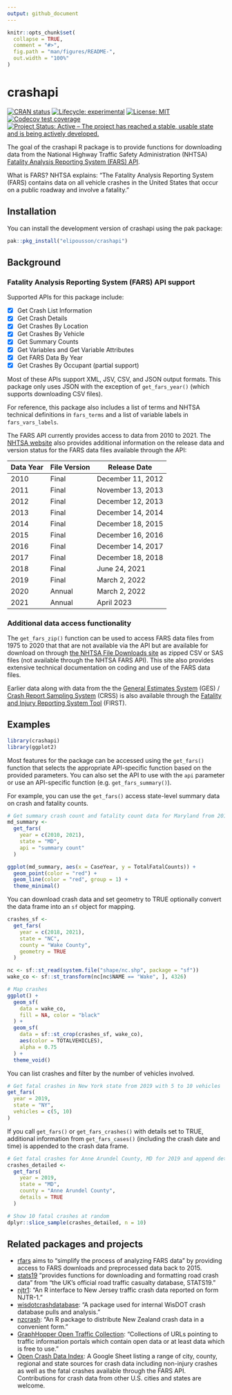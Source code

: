 ```yaml
---
output: github_document
---
```


<!-- README.md is generated from README.Rmd. Please edit that file -->

```r
knitr::opts_chunk$set(
  collapse = TRUE,
  comment = "#>",
  fig.path = "man/figures/README-",
  out.width = "100%"
)
```

# crashapi

<!-- badges: start -->
[![CRAN status](https://www.r-pkg.org/badges/version/crashapi)](https://CRAN.R-project.org/package=crashapi)
[![Lifecycle: experimental](https://img.shields.io/badge/lifecycle-experimental-orange.svg)](https://lifecycle.r-lib.org/articles/stages.html#experimental)
 [![License: MIT](https://img.shields.io/badge/License-MIT-yellow.svg)](https://opensource.org/licenses/MIT)
[![Codecov test coverage](https://codecov.io/gh/elipousson/crashapi/branch/main/graph/badge.svg)](https://app.codecov.io/gh/elipousson/crashapi?branch=main)
[![Project Status: Active – The project has reached a stable, usable state and is being actively developed.](https://www.repostatus.org/badges/latest/active.svg)](https://www.repostatus.org/#active)
<!-- badges: end -->

The goal of the crashapi R package is to provide functions for downloading data from the National Highway Traffic Safety Administration (NHTSA) [Fatality Analysis Reporting System (FARS) API](https://crashviewer.nhtsa.dot.gov/CrashAPI/).

What is FARS? NHTSA explains: "The Fatality Analysis Reporting System (FARS) contains data on all vehicle crashes in the United States that occur on a public roadway and involve a fatality."

## Installation

You can install the development version of crashapi using the pak package:

``` r
pak::pkg_install("elipousson/crashapi")
```

## Background

### Fatality Analysis Reporting System (FARS) API support

Supported APIs for this package include:

-   [x] Get Crash List Information
-   [X] Get Crash Details
-   [x] Get Crashes By Location
-   [X] Get Crashes By Vehicle
-   [x] Get Summary Counts
-   [x] Get Variables and Get Variable Attributes
-   [x] Get FARS Data By Year
-   [X] Get Crashes By Occupant (partial support)

Most of these APIs support XML, JSV, CSV, and JSON output formats. This package only uses JSON with the exception of `get_fars_year()` (which supports downloading CSV files).

For reference, this package also includes a list of terms and NHTSA technical definitions in `fars_terms` and a list of variable labels in `fars_vars_labels`.

The FARS API currently provides access to data from 2010 to 2021. The [NHTSA website](https://www-fars.nhtsa.dot.gov/Help/helplinks.aspx) also provides additional information on the release data and version status for the FARS data files available through the API:

| Data Year | File Version | Release Date      |
|-----------|--------------|-------------------|
| 2010      | Final        | December 11, 2012 |
| 2011      | Final        | November 13, 2013 |
| 2012      | Final        | December 12, 2013 |
| 2013      | Final        | December 14, 2014 |
| 2014      | Final        | December 18, 2015 |
| 2015      | Final        | December 16, 2016 |
| 2016      | Final        | December 14, 2017 |
| 2017      | Final        | December 18, 2018 |
| 2018      | Final        | June 24, 2021     |
| 2019      | Final        | March 2, 2022     |
| 2020      | Annual       | March 2, 2022     |
| 2021      | Annual       | April 2023        |


### Additional data access functionality

The `get_fars_zip()` function can be used to access FARS data files from 1975 to 2020 that that are not available via the API but are available for download on through [the NHTSA File Downloads site](https://www.nhtsa.gov/file-downloads?p=nhtsa/downloads/FARS/) as zipped CSV or SAS files (not available through the NHTSA FARS API). This site also provides extensive technical documentation on coding and use of the FARS data files.

Earlier data along with data from the the [General Estimates System](https://www.nhtsa.gov/national-automotive-sampling-system-nass/nass-general-estimates-system) (GES) / [Crash Report Sampling System](https://www.nhtsa.gov/crash-data-systems/crash-report-sampling-system-crss) (CRSS) is also available through the [Fatality and Injury Reporting System Tool](https://cdan.dot.gov/query) (FIRST).

## Examples

```r
library(crashapi)
library(ggplot2)
```

Most features for the package can be accessed using the `get_fars()` function that selects the appropriate API-specific function based on the provided parameters. You can also set the API to use with the `api` parameter or use an API-specific function (e.g. `get_fars_summary()`).

For example, you can use the `get_fars()` access state-level summary data on crash and fatality counts.

```r
# Get summary crash count and fatality count data for Maryland from 2010 to 2019
md_summary <-
  get_fars(
    year = c(2010, 2021),
    state = "MD",
    api = "summary count"
  )

ggplot(md_summary, aes(x = CaseYear, y = TotalFatalCounts)) +
  geom_point(color = "red") +
  geom_line(color = "red", group = 1) +
  theme_minimal()
```

You can download crash data and set geometry to TRUE optionally convert the data frame into an `sf` object for mapping.

```r
crashes_sf <-
  get_fars(
    year = c(2018, 2021),
    state = "NC",
    county = "Wake County",
    geometry = TRUE
  )

nc <- sf::st_read(system.file("shape/nc.shp", package = "sf"))
wake_co <- sf::st_transform(nc[nc$NAME == "Wake", ], 4326)

# Map crashes
ggplot() +
  geom_sf(
    data = wake_co,
    fill = NA, color = "black"
  ) +
  geom_sf(
    data = sf::st_crop(crashes_sf, wake_co),
    aes(color = TOTALVEHICLES),
    alpha = 0.75
  ) +
  theme_void()
```

You can list crashes and filter by the number of vehicles involved.

```r
# Get fatal crashes in New York state from 2019 with 5 to 10 vehicles
get_fars(
  year = 2019,
  state = "NY",
  vehicles = c(5, 10)
)
```

If you call `get_fars()` or `get_fars_crashes()` with details set to TRUE, additional information from `get_fars_cases()` (including the crash date and time) is appended to the crash data frame.

```r
# Get fatal crashes for Anne Arundel County, MD for 2019 and append details
crashes_detailed <-
  get_fars(
    year = 2019,
    state = "MD",
    county = "Anne Arundel County",
    details = TRUE
  )

# Show 10 fatal crashes at random
dplyr::slice_sample(crashes_detailed, n = 10)
```

## Related packages and projects

-   [rfars](https://github.com/s87jackson/rfars) aims to "simplify the process of analyzing FARS data" by providing access to FARS downloads and preprocessed data back to 2015.
-   [stats19](https://github.com/ropensci/stats19) "provides functions for downloading and formatting road crash data" from "the UK's official road traffic casualty database, STATS19."
-   [njtr1](https://github.com/gavinrozzi/njtr1): "An R interface to New Jersey traffic crash data reported on form NJTR-1."
-   [wisdotcrashdatabase](https://github.com/jacciz/wisdotcrashdatabase): "A package used for internal WisDOT crash database pulls and analysis."
-   [nzcrash](https://github.com/nacnudus/nzcrash): "An R package to distribute New Zealand crash data in a convenient form."
-   [GraphHopper Open Traffic Collection](https://github.com/graphhopper/open-traffic-collection): "Collections of URLs pointing to traffic information portals which contain open data or at least data which is free to use."
-   [Open Crash Data Index](https://docs.google.com/spreadsheets/d/1rmn6GbHNkfWLLDEEmA87iuy2yHdh7hBybCTZiQJEY0k/edit?usp=sharing): A Google Sheet listing a range of city, county, regional and state sources for crash data including non-injury crashes as well as the fatal crashes available through the FARS API. Contributions for crash data from other U.S. cities and states are welcome.
